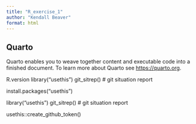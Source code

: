 ```yaml
---
title: "R_exercise_1"
author: "Kendall Beaver"
format: html
---
```


## Quarto

Quarto enables you to weave together content and executable code into a finished document. To learn more about Quarto see <https://quarto.org>.

R.version library("usethis") git_sitrep() \# git situation report

install.packages("usethis")

library("usethis") git_sitrep() \# git situation report

usethis::create_github_token()
